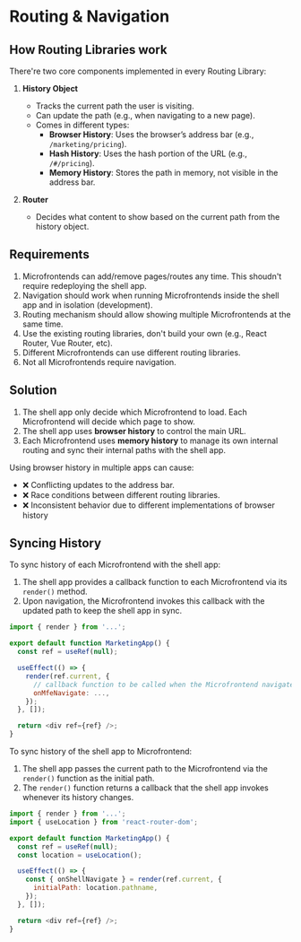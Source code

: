 # Routing & Navigation

## How Routing Libraries work

There're two core components implemented in every Routing Library:

1. **History Object**  
   - Tracks the current path the user is visiting.
   - Can update the path (e.g., when navigating to a new page).
   - Comes in different types:  
     - **Browser History**: Uses the browser’s address bar (e.g., `/marketing/pricing`).  
     - **Hash History**: Uses the hash portion of the URL (e.g., `/#/pricing`).  
     - **Memory History**: Stores the path in memory, not visible in the address bar.

2. **Router**  
   - Decides what content to show based on the current path from the history object.


## Requirements

1. Microfrontends can add/remove pages/routes any time. This shoudn't require redeploying the shell app.
2. Navigation should work when running Microfrontends inside the shell app and in isolation (development).
3. Routing mechanism should allow showing multiple Microfrontends at the same time.
4. Use the existing routing libraries, don't build your own (e.g., React Router, Vue Router, etc).
5. Different Microfrontends can use different routing libraries.
6. Not all Microfrontends require navigation.


## Solution

1. The shell app only decide which Microfrontend to load. Each Microfrontend will decide which page to show.
2. The shell app uses **browser history** to control the main URL.
3. Each Microfrontend uses **memory history** to manage its own internal routing and sync their internal paths with the shell app.

Using browser history in multiple apps can cause:
- ❌ Conflicting updates to the address bar.
- ❌ Race conditions between different routing libraries.
- ❌ Inconsistent behavior due to different implementations of browser history


## Syncing History

To sync history of each Microfrontend with the shell app:

1. The shell app provides a callback function to each Microfrontend via its `render()` method.
2. Upon navigation, the Microfrontend invokes this callback with the updated path to keep the shell app in sync.

```js title="shell/src/bootstrap.js"
import { render } from '...';

export default function MarketingApp() {
  const ref = useRef(null);

  useEffect(() => {
    render(ref.current, {
      // callback function to be called when the Microfrontend navigates
      onMfeNavigate: ...,
    });
  }, []);

  return <div ref={ref} />;
}
```


To sync history of the shell app to Microfrontend:

1. The shell app passes the current path to the Microfrontend via the `render()` function as the initial path.  
2. The `render()` function returns a callback that the shell app invokes whenever its history changes.

```js title="shell/src/bootstrap.js"
import { render } from '...';
import { useLocation } from 'react-router-dom';

export default function MarketingApp() {
  const ref = useRef(null);
  const location = useLocation();

  useEffect(() => {
    const { onShellNavigate } = render(ref.current, {
      initialPath: location.pathname,
    });
  }, []);

  return <div ref={ref} />;
}
```
